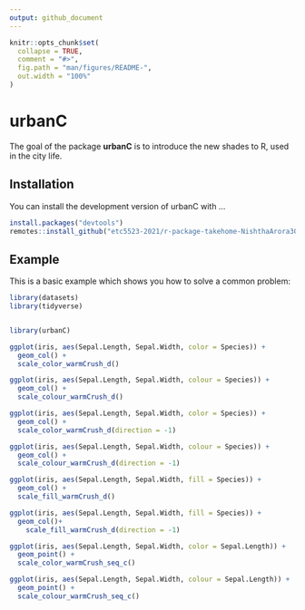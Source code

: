 ```yaml
---
output: github_document
---
```


<!-- README.md is generated from README.Rmd. Please edit that file -->

```r
knitr::opts_chunk$set(
  collapse = TRUE,
  comment = "#>",
  fig.path = "man/figures/README-",
  out.width = "100%"
)
```

# urbanC

The goal of the package **urbanC** is to introduce the new shades to R, used in the city life.

## Installation

You can install the development version of urbanC with ...

```r
install.packages("devtools")
remotes::install_github("etc5523-2021/r-package-takehome-NishthaArora3008")
```




## Example

This is a basic example which shows you how to solve a common problem:

```r
library(datasets)
library(tidyverse)


library(urbanC)
```


```r
ggplot(iris, aes(Sepal.Length, Sepal.Width, color = Species)) +
  geom_col() +
  scale_color_warmCrush_d()
```

```r
ggplot(iris, aes(Sepal.Length, Sepal.Width, colour = Species)) +
  geom_col() +
  scale_colour_warmCrush_d()
```

```r
ggplot(iris, aes(Sepal.Length, Sepal.Width, color = Species)) +
  geom_col() +
  scale_color_warmCrush_d(direction = -1)
```

```r
ggplot(iris, aes(Sepal.Length, Sepal.Width, colour = Species)) +
  geom_col() +
  scale_colour_warmCrush_d(direction = -1)
```

```r
ggplot(iris, aes(Sepal.Length, Sepal.Width, fill = Species)) +
  geom_col() +
  scale_fill_warmCrush_d()
```

```r
ggplot(iris, aes(Sepal.Length, Sepal.Width, fill = Species)) +
  geom_col()+
    scale_fill_warmCrush_d(direction = -1)
```

```r
ggplot(iris, aes(Sepal.Length, Sepal.Width, color = Sepal.Length)) +
  geom_point() +
  scale_color_warmCrush_seq_c()
```

```r
ggplot(iris, aes(Sepal.Length, Sepal.Width, colour = Sepal.Length)) +
  geom_point() +
  scale_colour_warmCrush_seq_c()
```
